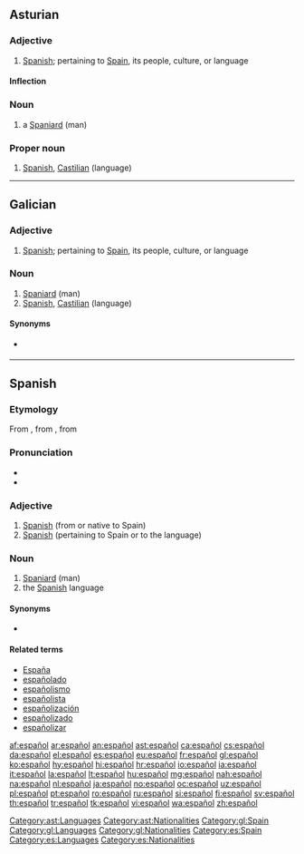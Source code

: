 ==Asturian==

===Adjective===
{{ast-adj|español|m=español|n=español|mpl=españoles}}

# [[Spanish]]; pertaining to [[Spain]], its people, culture, or language

====Inflection====
{{ast-decl-adj|español|m=español|mpl=españoles|n=español}}

===Noun===
{{ast-noun-mf|español|mpl=españoles}}

# a [[Spaniard]] (man)

===Proper noun===
{{head|ast|proper noun|g=m}}

# [[Spanish]], [[Castilian]] (language)

[[Category:ast:Languages]]
[[Category:ast:Nationalities]]

----

==Galician==

===Adjective===
{{gl-adj|f=española|mpl=españois}}

# [[Spanish]]; pertaining to [[Spain]], its people, culture, or language

===Noun===
{{gl-noun|m|españois|f=española}}

# [[Spaniard]] (man)
# [[Spanish]], [[Castilian]] (language)

====Synonyms====
*{{sense|language}} {{l|gl|castelán}}

[[Category:gl:Spain]]
[[Category:gl:Languages]]
[[Category:gl:Nationalities]]

----

==Spanish==

===Etymology===
From {{etyl|prv|es}} {{term|espaignol|lang=oc}}, from {{etyl|ML.|es}} {{m|la|Hispaniolus}}, from {{etyl|la|es}} {{term|Hispanus|lang=la}}

===Pronunciation===
* {{IPA|/es.paˈɲol/|lang=es}}
* {{audio|es-us-espanol.ogg|Audio (US)|lang=es}}

===Adjective===
{{es-adj|mpl=españoles|f=española}}

# [[Spanish]] (from or native to Spain)
# [[Spanish]] (pertaining to Spain or to the language)

===Noun===
{{es-noun|m|es|f=española}}

# [[Spaniard]] (man)
# the [[Spanish]] language

====Synonyms====
*{{sense|language}} {{l|es|castellano}}

====Related terms====
* [[España]]
* [[españolado]]
* [[españolismo]]
* [[españolista]]
* [[españolización]]
* [[españolizado]]
* [[españolizar]]

[[Category:es:Spain]]
[[Category:es:Languages]]
[[Category:es:Nationalities]]

[[af:español]]
[[ar:español]]
[[an:español]]
[[ast:español]]
[[ca:español]]
[[cs:español]]
[[da:español]]
[[el:español]]
[[es:español]]
[[eu:español]]
[[fr:español]]
[[gl:español]]
[[ko:español]]
[[hy:español]]
[[hi:español]]
[[hr:español]]
[[io:español]]
[[ia:español]]
[[it:español]]
[[la:español]]
[[lt:español]]
[[hu:español]]
[[mg:español]]
[[nah:español]]
[[na:español]]
[[nl:español]]
[[ja:español]]
[[no:español]]
[[oc:español]]
[[uz:español]]
[[pl:español]]
[[pt:español]]
[[ro:español]]
[[ru:español]]
[[si:español]]
[[fi:español]]
[[sv:español]]
[[th:español]]
[[tr:español]]
[[tk:español]]
[[vi:español]]
[[wa:español]]
[[zh:español]]